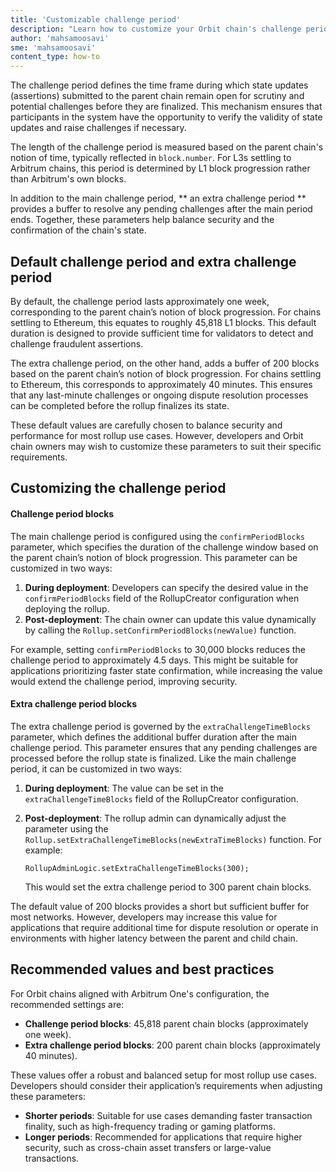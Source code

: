 ```yaml
---
title: 'Customizable challenge period'
description: "Learn how to customize your Orbit chain's challenge period"
author: 'mahsamoosavi'
sme: 'mahsamoosavi'
content_type: how-to
---
```


The challenge period defines the time frame during which state updates (assertions) submitted to the parent chain remain open for scrutiny and potential challenges before they are finalized. This mechanism ensures that participants in the system have the opportunity to verify the validity of state updates and raise challenges if necessary.

The length of the challenge period is measured based on the parent chain's notion of time, typically reflected in `block.number`. For L3s settling to Arbitrum chains, this period is determined by L1 block progression rather than Arbitrum's own blocks.

In addition to the main challenge period, ** an extra challenge period ** provides a buffer to resolve any pending challenges after the main period ends. Together, these parameters help balance security and the confirmation of the chain's state.

## Default challenge period and extra challenge period

By default, the challenge period lasts approximately one week, corresponding to the parent chain’s notion of block progression. For chains settling to Ethereum, this equates to roughly 45,818 L1 blocks. This default duration is designed to provide sufficient time for validators to detect and challenge fraudulent assertions.

The extra challenge period, on the other hand, adds a buffer of 200 blocks based on the parent chain’s notion of block progression. For chains settling to Ethereum, this corresponds to approximately 40 minutes. This ensures that any last-minute challenges or ongoing dispute resolution processes can be completed before the rollup finalizes its state.

These default values are carefully chosen to balance security and performance for most rollup use cases. However, developers and Orbit chain owners may wish to customize these parameters to suit their specific requirements.

## Customizing the challenge period

#### Challenge period blocks

The main challenge period is configured using the `confirmPeriodBlocks` parameter, which specifies the duration of the challenge window based on the parent chain’s notion of block progression. This parameter can be customized in two ways:

1. **During deployment**: Developers can specify the desired value in the `confirmPeriodBlocks` field of the RollupCreator configuration when deploying the rollup.
2. **Post-deployment**: The chain owner can update this value dynamically by calling the `Rollup.setConfirmPeriodBlocks(newValue)` function.

For example, setting `confirmPeriodBlocks` to 30,000 blocks reduces the challenge period to approximately 4.5 days. This might be suitable for applications prioritizing faster state confirmation, while increasing the value would extend the challenge period, improving security.

#### Extra challenge period blocks

The extra challenge period is governed by the `extraChallengeTimeBlocks` parameter, which defines the additional buffer duration after the main challenge period. This parameter ensures that any pending challenges are processed before the rollup state is finalized. Like the main challenge period, it can be customized in two ways:

1. **During deployment**: The value can be set in the `extraChallengeTimeBlocks` field of the RollupCreator configuration.
2. **Post-deployment**: The rollup admin can dynamically adjust the parameter using the `Rollup.setExtraChallengeTimeBlocks(newExtraTimeBlocks)` function. For example:

   ```solidity
   RollupAdminLogic.setExtraChallengeTimeBlocks(300);
   ```

   This would set the extra challenge period to 300 parent chain blocks.

The default value of 200 blocks provides a short but sufficient buffer for most networks. However, developers may increase this value for applications that require additional time for dispute resolution or operate in environments with higher latency between the parent and child chain.

## Recommended values and best practices

For Orbit chains aligned with Arbitrum One's configuration, the recommended settings are:

- **Challenge period blocks**: 45,818 parent chain blocks (approximately one week).
- **Extra challenge period blocks**: 200 parent chain blocks (approximately 40 minutes).

These values offer a robust and balanced setup for most rollup use cases. Developers should consider their application’s requirements when adjusting these parameters:

- **Shorter periods**: Suitable for use cases demanding faster transaction finality, such as high-frequency trading or gaming platforms.
- **Longer periods**: Recommended for applications that require higher security, such as cross-chain asset transfers or large-value transactions.
